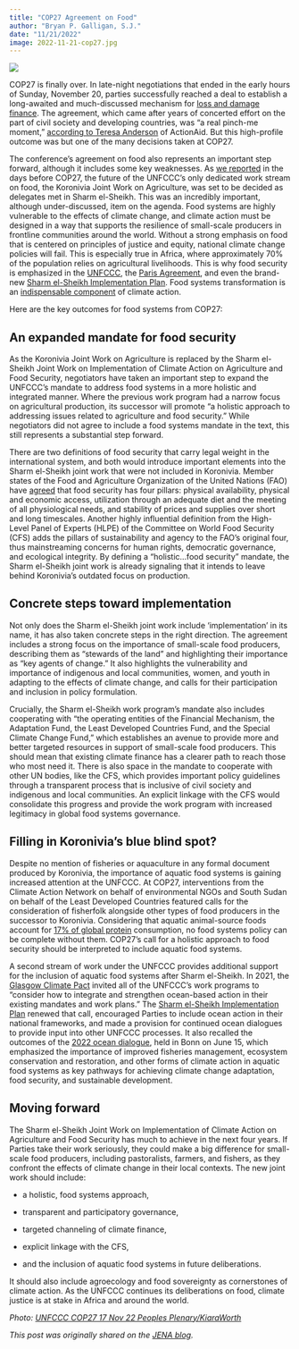 ```yaml
---
title: "COP27 Agreement on Food"
author: "Bryan P. Galligan, S.J."
date: "11/21/2022"
image: 2022-11-21-cop27.jpg
---
```


![](2022-11-21-cop27.jpg)

COP27 is finally over. In late-night negotiations that ended in the early hours of Sunday, November 20, parties successfully reached a deal to establish a long-awaited and much-discussed mechanism for [loss and damage finance](https://www.bbc.com/news/science-environment-63677466). The agreement, which came after years of concerted effort on the part of civil society and developing countries, was “a real pinch-me moment,” [according to Teresa Anderson](https://actionaid.org/news/2022/actionaid-hails-loss-and-damage-fund-outcome-cop27-victory-people-living-front-lines) of ActionAid. But this high-profile outcome was but one of the many decisions taken at COP27.

The conference’s agreement on food also represents an important step forward, although it includes some key weaknesses. As [we reported](https://www.ej.jesuits.africa/cop27-perspective-the-future-of-food/) in the days before COP27, the future of the UNFCCC’s only dedicated work stream on food, the Koronivia Joint Work on Agriculture, was set to be decided as delegates met in Sharm el-Sheikh. This was an incredibly important, although under-discussed, item on the agenda. Food systems are highly vulnerable to the effects of climate change, and climate action must be designed in a way that supports the resilience of small-scale producers in frontline communities around the world. Without a strong emphasis on food that is centered on principles of justice and equity, national climate change policies will fail. This is especially true in Africa, where approximately 70% of the population relies on agricultural livelihoods. This is why food security is emphasized in the [UNFCCC](https://unfccc.int/files/essential_background/background_publications_htmlpdf/application/pdf/conveng.pdf), the [Paris Agreement](https://unfccc.int/process-and-meetings/the-paris-agreement/the-paris-agreement), and even the brand-new [Sharm el-Sheikh Implementation Plan](https://unfccc.int/documents/624444). Food systems transformation is an [indispensable component](https://wwf.panda.org/discover/our_focus/food_practice/food_climate_cop26/) of climate action.

Here are the key outcomes for food systems from COP27:

## An expanded mandate for food security

As the Koronivia Joint Work on Agriculture is replaced by the Sharm el-Sheikh Joint Work on Implementation of Climate Action on Agriculture and Food Security, negotiators have taken an important step to expand the UNFCCC’s mandate to address food systems in a more holistic and integrated manner. Where the previous work program had a narrow focus on agricultural production, its successor will promote “a holistic approach to addressing issues related to agriculture and food security.” While negotiators did not agree to include a food systems mandate in the text, this still represents a substantial step forward.

There are two definitions of food security that carry legal weight in the international system, and both would introduce important elements into the Sharm el-Sheikh joint work that were not included in Koronivia. Member states of the Food and Agriculture Organization of the United Nations (FAO) have [agreed](https://www.fao.org/publications/sofi/2022/en/) that food security has four pillars: physical availability, physical and economic access, utilization through an adequate diet and the meeting of all physiological needs, and stability of prices and supplies over short and long timescales. Another highly influential definition from the High-Level Panel of Experts (HLPE) of the Committee on World Food Security (CFS) adds the pillars of sustainability and agency to the FAO’s original four, thus mainstreaming concerns for human rights, democratic governance, and ecological integrity. By defining a “holistic…food security” mandate, the Sharm el-Sheikh joint work is already signaling that it intends to leave behind Koronivia’s outdated focus on production.

## Concrete steps toward implementation

Not only does the Sharm el-Sheikh joint work include ‘implementation’ in its name, it has also taken concrete steps in the right direction. The agreement includes a strong focus on the importance of small-scale food producers, describing them as “stewards of the land” and highlighting their importance as “key agents of change.” It also highlights the vulnerability and importance of indigenous and local communities, women, and youth in adapting to the effects of climate change, and calls for their participation and inclusion in policy formulation.

Crucially, the Sharm el-Sheikh work program’s mandate also includes cooperating with “the operating entities of the Financial Mechanism, the Adaptation Fund, the Least Developed Countries Fund, and the Special Climate Change Fund,” which establishes an avenue to provide more and better targeted resources in support of small-scale food producers. This should mean that existing climate finance has a clearer path to reach those who most need it. There is also space in the mandate to cooperate with other UN bodies, like the CFS, which provides important policy guidelines through a transparent process that is inclusive of civil society and indigenous and local communities. An explicit linkage with the CFS would consolidate this progress and provide the work program with increased legitimacy in global food systems governance.

## Filling in Koronivia’s blue blind spot?

Despite no mention of fisheries or aquaculture in any formal document produced by Koronivia, the importance of aquatic food systems is gaining increased attention at the UNFCCC. At COP27, interventions from the Climate Action Network on behalf of environmental NGOs and South Sudan on behalf of the Least Developed Countries featured calls for the consideration of fisherfolk alongside other types of food producers in the successor to Koronivia. Considering that aquatic animal-source foods account for [17% of global protein](https://www.fao.org/publications/sofia/2022/en/) consumption, no food systems policy can be complete without them. COP27’s call for a holistic approach to food security should be interpreted to include aquatic food systems.

A second stream of work under the UNFCCC provides additional support for the inclusion of aquatic food systems after Sharm el-Sheikh. In 2021, the [Glasgow Climate Pact](https://unfccc.int/sites/default/files/resource/cop26_auv_2f_cover_decision.pdf) invited all of the UNFCCC’s work programs to “consider how to integrate and strengthen ocean-based action in their existing mandates and work plans.” The [Sharm el-Sheikh Implementation Plan](https://unfccc.int/documents/624444) renewed that call, encouraged Parties to include ocean action in their national frameworks, and made a provision for continued ocean dialogues to provide input into other UNFCCC processes. It also recalled the outcomes of the [2022 ocean dialogue](https://unfccc.int/documents/615101), held in Bonn on June 15, which emphasized the importance of improved fisheries management, ecosystem conservation and restoration, and other forms of climate action in aquatic food systems as key pathways for achieving climate change adaptation, food security, and sustainable development.

## Moving forward

The Sharm el-Sheikh Joint Work on Implementation of Climate Action on Agriculture and Food Security has much to achieve in the next four years. If Parties take their work seriously, they could make a big difference for small-scale food producers, including pastoralists, farmers, and fishers, as they confront the effects of climate change in their local contexts. The new joint work should include:

* a holistic, food systems approach,

* transparent and participatory governance,

* targeted channeling of climate finance,

* explicit linkage with the CFS,

* and the inclusion of aquatic food systems in future deliberations.

It should also include agroecology and food sovereignty as cornerstones of climate action. As the UNFCCC continues its deliberations on food, climate justice is at stake in Africa and around the world.

*Photo: [UNFCCC COP27 17 Nov 22 Peoples Plenary/KiaraWorth](https://www.flickr.com/photos/unfccc/52505281492)*

*This post was originally shared on the [JENA blog](https://www.ej.jesuits.africa/cop27-agreement-on-food/).*